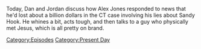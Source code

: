 {{DEFAULTSORT:
    #_EPISODE_0735:October 12, 2022
}}{{Episode
    | title           = October 12, 2022
    | caption         = Listen to this episode on [https://knowledgefight.libsyn.com/735-october-12-2022 Libsyn] [https://open.spotify.com/episode/0dLnWfMAN1ueW2qPqufvvH Spotify], Read the [[Transcript/735: October 12, 2022|Unofficial Transcript]], View discussion on [https://reddit.com/y3kqej Reddit]
    | episodeNumber   = 735
    | length          = 01:37:01
    | airDate         = October 14, 2022
    | coverageDate    = October 12, 2022
    | episodeType     = [[:Category:Present Day|Present Day]]
    | appearance      = [[Robert Barnes]], [[Steve Quayle]], [[Owen Shroyer]], [[Vladimir Putin]], [[David Icke]], [[David Knight]], [[Harrison Smith]]
    | previousEpisode = [[734: October 9, 2022]]
    | nextEpisode     = [[736: Reflections on a Verdict]]
}}

{{Stub}}

Today, Dan and Jordan discuss how Alex Jones responded to news that he'd lost about a billion dollars in the CT case involving his lies about Sandy Hook.  He whines a bit, acts tough, and then talks to a guy who physically met Jesus, which is all pretty on brand.

[[Category:Episodes]]
[[Category:Present Day]]

